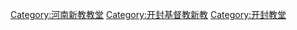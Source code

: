 [[Category:河南新教教堂|Category:河南新教教堂]]
[[Category:开封基督教新教|Category:开封基督教新教]]
[[Category:开封教堂|Category:开封教堂]]